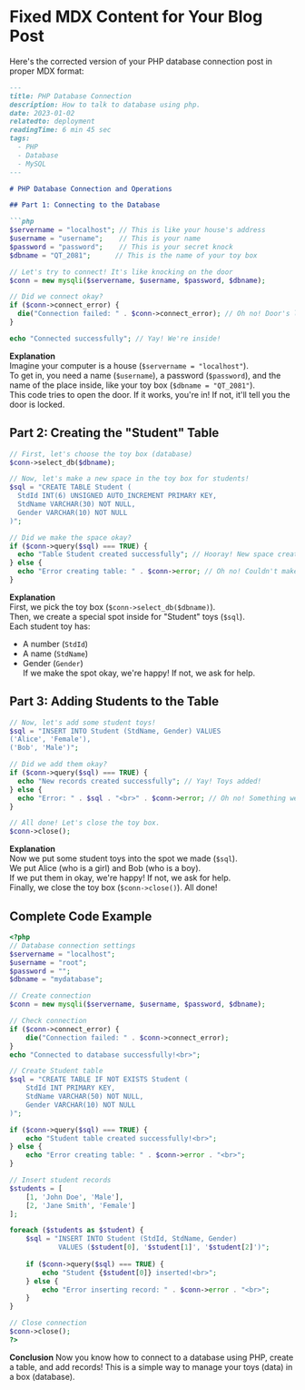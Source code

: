 # Fixed MDX Content for Your Blog Post

Here's the corrected version of your PHP database connection post in proper MDX format:

```markdown
---
title: PHP Database Connection
description: How to talk to database using php.
date: 2023-01-02
relatedto: deployment
readingTime: 6 min 45 sec
tags:
  - PHP
  - Database
  - MySQL
---

# PHP Database Connection and Operations

## Part 1: Connecting to the Database

```php
$servername = "localhost"; // This is like your house's address
$username = "username";    // This is your name
$password = "password";    // This is your secret knock
$dbname = "QT_2081";      // This is the name of your toy box

// Let's try to connect! It's like knocking on the door
$conn = new mysqli($servername, $username, $password, $dbname);

// Did we connect okay?
if ($conn->connect_error) {
  die("Connection failed: " . $conn->connect_error); // Oh no! Door's locked!
}

echo "Connected successfully"; // Yay! We're inside!
```

**Explanation**  
Imagine your computer is a house (`$servername = "localhost"`).  
To get in, you need a name (`$username`), a password (`$password`), and the name of the place inside, like your toy box (`$dbname = "QT_2081"`).  
This code tries to open the door. If it works, you're in! If not, it'll tell you the door is locked.

## Part 2: Creating the "Student" Table

```php
// First, let's choose the toy box (database)
$conn->select_db($dbname);

// Now, let's make a new space in the toy box for students!
$sql = "CREATE TABLE Student (
  StdId INT(6) UNSIGNED AUTO_INCREMENT PRIMARY KEY,
  StdName VARCHAR(30) NOT NULL,
  Gender VARCHAR(10) NOT NULL
)";

// Did we make the space okay?
if ($conn->query($sql) === TRUE) {
  echo "Table Student created successfully"; // Hooray! New space created!
} else {
  echo "Error creating table: " . $conn->error; // Oh no! Couldn't make the space!
}
```

**Explanation**  
First, we pick the toy box (`$conn->select_db($dbname)`).  
Then, we create a special spot inside for "Student" toys (`$sql`).  
Each student toy has:
- A number (`StdId`)
- A name (`StdName`)
- Gender (`Gender`)  
If we make the spot okay, we're happy! If not, we ask for help.

## Part 3: Adding Students to the Table

```php
// Now, let's add some student toys!
$sql = "INSERT INTO Student (StdName, Gender) VALUES
('Alice', 'Female'),
('Bob', 'Male')";

// Did we add them okay?
if ($conn->query($sql) === TRUE) {
  echo "New records created successfully"; // Yay! Toys added!
} else {
  echo "Error: " . $sql . "<br>" . $conn->error; // Oh no! Something went wrong!
}

// All done! Let's close the toy box.
$conn->close();
```

**Explanation**  
Now we put some student toys into the spot we made (`$sql`).  
We put Alice (who is a girl) and Bob (who is a boy).  
If we put them in okay, we're happy! If not, we ask for help.  
Finally, we close the toy box (`$conn->close()`). All done!

## Complete Code Example

```php
<?php
// Database connection settings
$servername = "localhost";
$username = "root";
$password = "";
$dbname = "mydatabase";

// Create connection
$conn = new mysqli($servername, $username, $password, $dbname);

// Check connection
if ($conn->connect_error) {
    die("Connection failed: " . $conn->connect_error);
}
echo "Connected to database successfully!<br>";

// Create Student table
$sql = "CREATE TABLE IF NOT EXISTS Student (
    StdId INT PRIMARY KEY,
    StdName VARCHAR(50) NOT NULL,
    Gender VARCHAR(10) NOT NULL
)";

if ($conn->query($sql) === TRUE) {
    echo "Student table created successfully!<br>";
} else {
    echo "Error creating table: " . $conn->error . "<br>";
}

// Insert student records
$students = [
    [1, 'John Doe', 'Male'],
    [2, 'Jane Smith', 'Female']
];

foreach ($students as $student) {
    $sql = "INSERT INTO Student (StdId, StdName, Gender) 
            VALUES ($student[0], '$student[1]', '$student[2]')";
    
    if ($conn->query($sql) === TRUE) {
        echo "Student {$student[0]} inserted!<br>";
    } else {
        echo "Error inserting record: " . $conn->error . "<br>";
    }
}

// Close connection
$conn->close();
?>
```
**Conclusion**
Now you know how to connect to a database using PHP, create a table, and add records!
This is a simple way to manage your toys (data) in a box (database).
